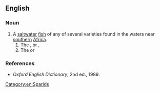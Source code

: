 ==English==

===Noun===
{{en-noun|karanteen}}

# A [[saltwater]] [[fish]] of any of several varieties found in the waters near [[southern]] [[Africa]].
## The {{vern|strepie|lang=en|nopedia=1}}, {{vern|bamboo fish|lang=en|nopedia=1}} or {{vern|striped karanteen|lang=en|nopedia=1}}, {{taxlink|Sarpa salpa|species|noshow=1|ver=180212}}
## The {{vern|white karanteen|lang=en|nopedia=1}} or {{vern|karanteen seabream|lang=en|nopedia=1}} {{taxlink|Crenidens crenidens|species|noshow=1|ver=180212}}

===References===
* ''Oxford English Dictionary'', 2nd ed., 1989.

[[Category:en:Sparids]]